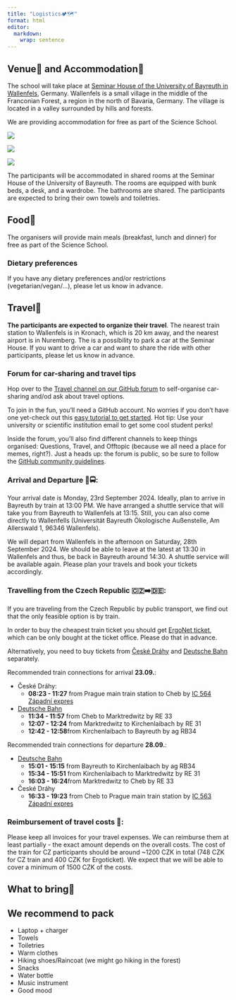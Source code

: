 ```yaml
---
title: "Logistics🏕️🗺️"
format: html
editor: 
  markdown: 
    wrap: sentence
---
```


## Venue🏡 and Accommodation🛌
The school will take place at [Seminar House of the University of Bayreuth in Wallenfels](https://maps.app.goo.gl/AJsRbag7ddPvdwrz6), Germany. Wallenfels is a small village in the middle of the Franconian Forest, a region in the north of Bavaria, Germany. The village is located in a valley surrounded by hills and forests.

We are providing accommodation for free as part of the Science School. 

![](photos/Wallenfels_Stadt.JPG)

:::: {layout="[ 50, 50]"}
::: {#first-column}

![](photos/Wallenfes_Tagungsraum.JPG)

:::

::: {#second-column}

![](photos/Wallenfels_bedroom.jpg)

:::

::::
The participants will be accommodated in shared rooms at the Seminar House of the University of Bayreuth. The rooms are equipped with bunk beds, a desk, and a wardrobe. The bathrooms are shared. The participants are expected to bring their own towels and toiletries.

## Food🍱
The organisers will provide main meals (breakfast, lunch and dinner) for free as part of the Science School.

::: {.callout-warning}

### Dietary preferences

 If you have any dietary preferences and/or restrictions (vegetarian/vegan/...), please let us know in advance.
:::

## Travel🚗

**The participants are expected to organize their travel**. The nearest train station to Wallenfels is in Kronach, which is 20 km away, and the nearest airport is in Nuremberg. The is a possibility to park a car at the Seminar House. If you want to drive a car and want to share the ride with other participants, please let us know in advance. 

::: {.callout-note}

### Forum for car-sharing and travel tips

Hop over to the [Travel channel on our GitHub forum](https://github.com/SSoQE/SSoQE-Forum/discussions/categories/travel) to self-organise car-sharing and/od ask about travel options.

To join in the fun, you'll need a GitHub account. No worries if you don't have one yet-check out this [easy tutorial to get started](https://docs.github.com/en/get-started/start-your-journey/creating-an-account-on-github). Hot tip: Use your university or scientific institution email to get some cool student perks!

Inside the forum, you'll also find different channels to keep things organised: Questions, Travel, and Offtopic (because we all need a place for memes, right?). Just a heads up: the forum is public, so be sure to follow the [GitHub community guidelines](https://docs.github.com/en/site-policy/github-terms/github-community-guidelines).
:::

### Arrival and Departure 🚆🚍: 

Your arrival date is Monday, 23rd September 2024. Ideally, plan to arrive in Bayreuth by train at 13:00 PM. We have arranged a shuttle service that will take you from Bayreuth to Wallenfels at 13:15. Still, you can also come directly to Wallenfells (Universität Bayreuth Ökologische Außenstelle, Am Allerswald 1, 96346 Wallenfels). 

We will depart from Wallenfels in the afternoon on Saturday, 28th September 2024. We should be able to leave at the latest at 13:30 in Wallenfels and thus, be back in Bayreuth around 14:30. A shuttle service will be available again. Please plan your travels and book your tickets accordingly. 

### Travelling from the Czech Republic 🇨🇿➡️🇩🇪:

If you are traveling from the Czech Republic by public transport, we find out that the only feasible option is by train. 

::: {.callout-important}
In order to buy the cheapest train ticket you should get [ErgoNet ticket](https://www.cd.cz/en/typy-jizdenek/mezinarodni-jizdenky/-28285/), which can be only bought at the ticket office. Please do that in advance.
:::

Alternatively, you need to buy tickets from [České Dráhy](https://www.cd.cz/en/default.htm) and [Deutsche Bahn](https://int.bahn.de/en) separately. 

Recommended train connections for arrival **23.09.**:

* České Dráhy:
  * **08:23 - 11:27** from Prague main train station to Cheb by [IC 564 Západní expres](https://www.cd.cz/en/vlak/564/23.9.2024/5457076/8.23/5475035/11.27/)
* [Deutsche Bahn](https://int.bahn.de/en/buchung/fahrplan/suche#sts=true&so=Cheb&zo=Bayreuth%20Hbf&kl=2&r=13:16:KLASSENLOS:1&soid=A%3D1%40O%3DCheb%40X%3D12380699%40Y%3D50073494%40U%3D80%40L%3D5400004%40B%3D1%40p%3D1723490478%40i%3DU%C3%97005475035%40&zoid=A%3D1%40O%3DBayreuth%20Hbf%40X%3D11579985%40Y%3D49949613%40U%3D80%40L%3D8000028%40B%3D1%40p%3D1723056913%40i%3DU%C3%97008022249%40&sot=ST&zot=ST&soei=5400004&zoei=8000028&hd=2024-09-23T11:30:24&hza=D&hz=%5B%5D&ar=false&s=true&d=false&vm=00,01,02,03,04,05,06,07,08,09&fm=false&bp=false)
  * **11:34 - 11:57** from Cheb to Marktredwitz by RE 33
  * **12:07 - 12:24** from Marktredwitz to Kirchenlaibach by RE 31
  * **12:42 - 12:58**from Kirchenlaibach to Bayreuth by ag RB34

Recommended train connections for departure **28.09.**:

* [Deutsche Bahn](https://int.bahn.de/en/buchung/fahrplan/suche#sts=true&so=Bayreuth%20Hbf&zo=Cheb&kl=2&r=13:16:KLASSENLOS:1&soid=A%3D1%40O%3DBayreuth%20Hbf%40X%3D11579985%40Y%3D49949613%40U%3D80%40L%3D8000028%40B%3D1%40p%3D1723056913%40i%3DU%C3%97008022249%40&zoid=A%3D1%40O%3DCheb%40X%3D12380699%40Y%3D50073494%40U%3D80%40L%3D5400004%40B%3D1%40p%3D1723490478%40i%3DU%C3%97005475035%40&sot=ST&zot=ST&soei=8000028&zoei=5400004&hd=2024-09-28T15:00:24&hza=D&hz=%5B%5D&ar=false&s=true&d=false&vm=00,01,02,03,04,05,06,07,08,09&fm=false&bp=false)
  * **15:01 - 15:15** from Bayreuth to Kirchenlaibach by ag RB34
  * **15:34 - 15:51** from Kirchenlaibach to Marktredwitz by RE 31
  * **16:03 - 16:24**from Marktredwitz to Cheb by RE 33
* České Dráhy
  * **16:33 - 19:23** from Cheb to Prague main train station by [IC 563 Západní expres](https://www.cd.cz/en/vlak/563/28.9.2024/5475035/16.33/5457076/19.23/)

### Reimbursement of travel costs 💸: 

Please keep all invoices for your travel expenses. We can reimburse them at least partially - the exact amount depends on the overall costs. The cost of the train for CZ participants should be around ~1200 CZK in total (748 CZK for CZ train and 400 CZK for Ergoticket). We expect that we will be able to cover a minimum of 1500 CZK of the costs.

## What to bring🎒
::: {.callout-tip}
## We recommend to pack 

- Laptop + charger
- Towels
- Toiletries
- Warm clothes
- Hiking shoes/Raincoat (we might go hiking in the forest)
- Snacks
- Water bottle
- Music instrument
- Good mood

:::





